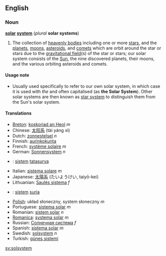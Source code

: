 ==English==
===Noun===
'''[[solar]] [[system]]''' (''plural'' '''solar systems''')

#The collection of [[heavenly bodies]] including one or more [[star]]s, and the [[planet]]s, [[moon]]s, [[asteroid]]s, and [[comet]]s which are orbit around the star or stars due to the [[gravitational field]](s) of the star or stars; our solar system consists of the [[Sun]], the nine discovered planets, their moons, and the various orbiting asteroids and comets.

====Usage note====
*Usually used specifically to refer to our own solar system, in which case it is used with ''the'' and often capitalised (as '''the Solar System''').  Other solar systems are then known as [[star system]] to distinguish them from the Sun's solar system.

==== Translations ====
*[[Breton]]: [[koskoriad an Heol]] ''m''
*Chinese: [[太阳系]] (tài yáng xì)
*Dutch: [[zonnestelsel]] ''n''
*Finnish: [[aurinkokunta]]
*French: [[système solaire]] ''m''
*German: [[Sonnensystem]] ''n''
*{{id}}: [[sistem]] [[tatasurya]]
*Italian: [[sistema solare]] ''m''
*Japanese: [[太陽系]] (たいようけい, taiyō-kei)
*Lithuanian: [[Saulės sistema]] ''f''
*{{ms}}: [[sistem]] [[suria]]
*[[Polish]]: układ słoneczny, system słoneczny ''m''
*Portuguese: [[sistema solar]] ''m''
*Romanian: [[sistem solar]] ''n''
*[[Romanica]]: [[systema solar]] ''m''
*Russian: [[Солнечная система]] ''f''
*Spanish: [[sistema solar]] ''m''
*Swedish: [[solsystem]] ''n''
*Turkish: [[güneş sistemi]]

[[sv:solsystem]]